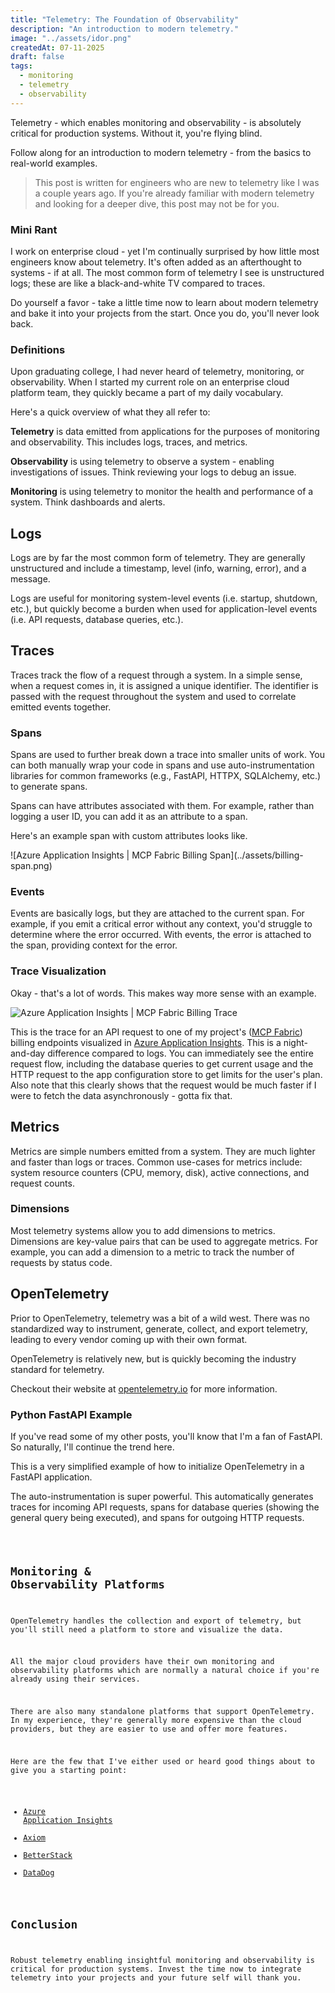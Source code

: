 ```yaml
---
title: "Telemetry: The Foundation of Observability"
description: "An introduction to modern telemetry."
image: "../assets/idor.png"
createdAt: 07-11-2025
draft: false
tags:
  - monitoring
  - telemetry
  - observability
---
```



Telemetry - which enables monitoring and observability - is absolutely critical for production systems. Without it, you're flying blind.

Follow along for an introduction to modern telemetry - from the basics to real-world examples.

> This post is written for engineers who are new to telemetry like I was a couple years ago. If you're already familiar with modern telemetry and looking for a deeper dive, this post may not be for you.

### Mini Rant

I work on enterprise cloud - yet I'm continually surprised by how little most engineers know about telemetry. It's often added as an afterthought to systems - if at all. The most common form of telemetry I see is unstructured logs; these are like a black-and-white TV compared to traces.

Do yourself a favor - take a little time now to learn about modern telemetry and bake it into your projects from the start. Once you do, you'll never look back.

### Definitions

Upon graduating college, I had never heard of telemetry, monitoring, or observability. When I started my current role on an enterprise cloud platform team, they quickly became a part of my daily vocabulary.

Here's a quick overview of what they all refer to:

**Telemetry** is data emitted from applications for the purposes of monitoring and observability. This includes logs, traces, and metrics.

**Observability** is using telemetry to observe a system - enabling investigations of issues. Think reviewing your logs to debug an issue.

**Monitoring** is using telemetry to monitor the health and performance of a system. Think dashboards and alerts.

## Logs

Logs are by far the most common form of telemetry. They are generally unstructured and include a timestamp, level (info, warning, error), and a message.

Logs are useful for monitoring system-level events (i.e. startup, shutdown, etc.), but quickly become a burden when used for application-level events (i.e. API requests, database queries, etc.).

## Traces

Traces track the flow of a request through a system. In a simple sense, when a request comes in, it is assigned a unique identifier. The identifier is passed with the request throughout the system and used to correlate emitted events together.

### Spans

Spans are used to further break down a trace into smaller units of work. You can both manually wrap your code in spans and use auto-instrumentation libraries for common frameworks (e.g., FastAPI, HTTPX, SQLAlchemy, etc.) to generate spans.

Spans can have attributes associated with them. For example, rather than logging a user ID, you can add it as an attribute to a span.

Here's an example span with custom attributes looks like.

<div class="smaller-image">
    ![Azure Application Insights | MCP Fabric Billing Span](../assets/billing-span.png)
</div>

### Events

Events are basically logs, but they are attached to the current span. For example, if you emit a critical error without any context, you'd struggle to determine where the error occurred. With events, the error is attached to the span, providing context for the error.

### Trace Visualization

Okay - that's a lot of words. This makes way more sense with an example.

![Azure Application Insights | MCP Fabric Billing Trace](../assets/billing-trace.png)

This is the trace for an API request to one of my project's ([MCP Fabric](../projects/mcp-fabric)) billing endpoints visualized in [Azure Application Insights](https://learn.microsoft.com/en-us/azure/azure-monitor/app/app-insights-overview). This is a night-and-day difference compared to logs. You can immediately see the entire request flow, including the database queries to get current usage and the HTTP request to the app configuration store to get limits for the user's plan. Also note that this clearly shows that the request would be much faster if I were to fetch the data asynchronously - gotta fix that.

## Metrics

Metrics are simple numbers emitted from a system. They are much lighter and faster than logs or traces. Common use-cases for metrics include: system resource counters (CPU, memory, disk), active connections, and request counts.

### Dimensions

Most telemetry systems allow you to add dimensions to metrics. Dimensions are key-value pairs that can be used to aggregate metrics. For example, you can add a dimension to a metric to track the number of requests by status code.

## OpenTelemetry

Prior to OpenTelemetry, telemetry was a bit of a wild west. There was no standardized way to instrument, generate, collect, and export telemetry, leading to every vendor coming up with their own format.

OpenTelemetry is relatively new, but is quickly becoming the industry standard for telemetry.

Checkout their website at [opentelemetry.io](https://opentelemetry.io/) for more information.

### Python FastAPI Example

If you've read some of my other posts, you'll know that I'm a fan of FastAPI. So naturally, I'll continue the trend here.

This is a very simplified example of how to initialize OpenTelemetry in a FastAPI application.

The auto-instrumentation is super powerful. This automatically generates traces for incoming API requests, spans for database queries (showing the general query being executed), and spans for outgoing HTTP requests.

<Code code={TelemetryFastAPIExample} lang="python" title="telemetry.py" />

## Monitoring & Observability Platforms

OpenTelemetry handles the collection and export of telemetry, but you'll still need a platform to store and visualize the data.

All the major cloud providers have their own monitoring and observability platforms which are normally a natural choice if you're already using their services.

There are also many standalone platforms that support OpenTelemetry. In my experience, they're generally more expensive than the cloud providers, but they are easier to use and offer more features.

Here are the few that I've either used or heard good things about to give you a starting point:

- [Azure Application Insights](https://learn.microsoft.com/en-us/azure/azure-monitor/app/app-insights-overview)
- [Axiom](https://axiom.co/)
- [BetterStack](https://betterstack.com/)
- [DataDog](https://www.datadoghq.com/)

## Conclusion

Robust telemetry enabling insightful monitoring and observability is critical for production systems. Invest the time now to integrate telemetry into your projects and your future self will thank you.

